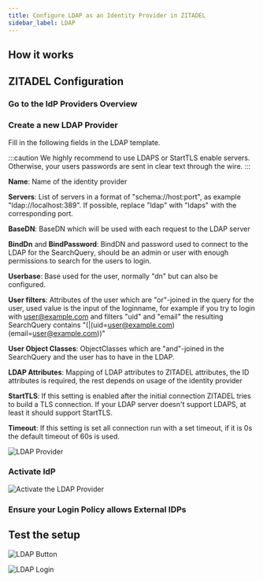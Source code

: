 ```yaml
---
title: Configure LDAP as an Identity Provider in ZITADEL
sidebar_label: LDAP
---
```



<Intro provider="an LDAP server"/>

## How it works

<HowLDAPIDPWorks/>

## ZITADEL Configuration

### Go to the IdP Providers Overview

<IDPsOverview templates="Active Directory / LDAP"/>

### Create a new LDAP Provider

Fill in the following fields in the LDAP template.

:::caution
We highly recommend to use LDAPS or StartTLS enable servers.
Otherwise, your users passwords are sent in clear text through the wire.
:::

**Name**: Name of the identity provider

**Servers**: List of servers in a format of "schema://host:port", as example "ldap://localhost:389". If possible, replace "ldap" with "ldaps" with the corresponding port.

**BaseDN**: BaseDN which will be used with each request to the LDAP server

**BindDn** and **BindPassword**: BindDN and password used to connect to the LDAP for the SearchQuery, should be an admin or user with enough permissions to search for the users to login.

**Userbase**: Base used for the user, normally "dn" but can also be configured.

**User filters**: Attributes of the user which are "or"-joined in the query for the user, used value is the input of the loginname, for example if you try to login with user@example.com and filters "uid" and "email" the resulting SearchQuery contains "(|(uid=user@example.com)(email=user@example.com))"

**User Object Classes**: ObjectClasses which are "and"-joined in the SearchQuery and the user has to have in the LDAP.

**LDAP Attributes**: Mapping of LDAP attributes to ZITADEL attributes, the ID attributes is required, the rest depends on usage of the identity provider

**StartTLS**: If this setting is enabled after the initial connection ZITADEL tries to build a TLS connection. If your LDAP server doesn't support LDAPS, at least it should support StartTLS.

**Timeout**: If this setting is set all connection run with a set timeout, if it is 0s the default timeout of 60s is used.

<GeneralConfigDescription provider_account="LDAP user" />

![LDAP Provider](/img/guides/zitadel_ldap_create_provider.png)

### Activate IdP

<Activate/>

![Activate the LDAP Provider](/img/guides/zitadel_activate_ldap.png)

### Ensure your Login Policy allows External IDPs

<CustomLoginPolicy/>

## Test the setup

<TestSetup loginscreen="ZITADELs LDAP login"/>

![LDAP Button](/img/guides/zitadel_login_ldap.png)

![LDAP Login](/img/guides/zitadel_login_ldap_input.png)
